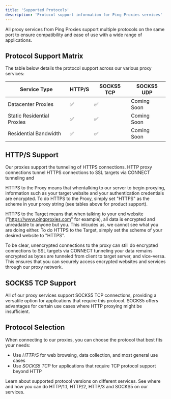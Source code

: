 ```yaml
---
title: 'Supported Protocols'
description: 'Protocol support information for Ping Proxies services'
---
```


All proxy services from Ping Proxies support multiple protocols on the same port to ensure compatibility and ease of use with a wide range of applications.

## Protocol Support Matrix
The table below details the protocol support across our various proxy services:

| Service Type | HTTP/S | SOCKS5 TCP | SOCKS5 UDP |
|--------------|--------|------------|------------|
| Datacenter Proxies | ✅ | ✅ | Coming Soon |
| Static Residential Proxies | ✅ | ✅ | Coming Soon |
| Residential Bandwidth | ✅ | ✅ | Coming Soon |


## HTTP/S Support
Our proxies support the tunneling of HTTPS connections. HTTP proxy connections tunnel HTTPS connections to SSL targets via CONNECT tunneling and

HTTPS to the Proxy means that whentalking to our server to begin proxying, information such as your target website and your authentication credentials are encrypted. To do HTTPS to the Proxy, simply set "HTTPS" as the scheme in your proxy string (see tables  above for product support).

HTTPS to the Target means that when talking to your end website ("https://www.pingproxies.com" for example), all data is encrypted and unreadable to anyone but you. This inlcudes us, we cannot see what you are doing either. To do HTTPS to the Target, simply set the scheme of your desired website to "HTTPS".

To be clear, unencrypted connections to the proxy can still do encrypted connections to SSL targets via CONNECT tunneling your data remains encrypted as bytes are tunneled from client to target server, and vice-versa. This ensures that you can securely access encrypted websites and services through our proxy network.

## SOCKS5 TCP Support
All of our proxy services support SOCKS5 TCP connections, providing a versatile option for applications that require this protocol. SOCKS5 offers advantages for certain use cases where HTTP proxying might be insufficient.

## Protocol Selection
When connecting to our proxies, you can choose the protocol that best fits your needs:

- Use *HTTP/S* for web browsing, data collection, and most general use cases
- Use *SOCKS5 TCP* for applications that require TCP protocol support beyond HTTP


<CardGroup cols={1}>
  <Card
    title = "Supported Protocol Versions"
    icon = "gear-code"
    href =  "/general/supported-protocol-versions"
  >
    Learn about supported protocol versions on different services. See where and how you can do HTTP/1.1, HTTP/2, HTTP/3 and SOCKS5 on our services.
  </Card>
</CardGroup>

